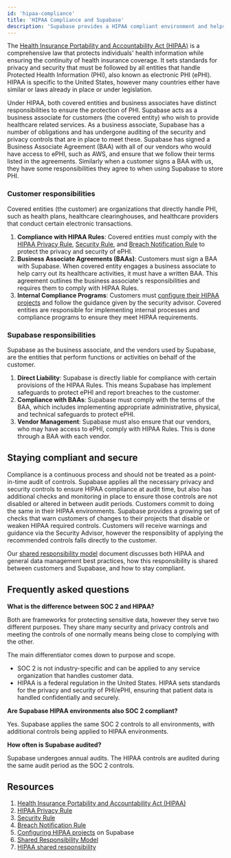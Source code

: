 ```yaml
---
id: 'hipaa-compliance'
title: 'HIPAA Compliance and Supabase'
description: 'Supabase provides a HIPAA compliant environment and helps you meet your compliance controls.'
---
```


The [Health Insurance Portability and Accountability Act (HIPAA)](https://www.hhs.gov/hipaa/for-professionals/privacy/laws-regulations/index.html) is a comprehensive law that protects individuals' health information while ensuring the continuity of health insurance coverage. It sets standards for privacy and security that must be followed by all entities that handle Protected Health Information (PHI), also known as electronic PHI (ePHI). HIPAA is specific to the United States, however many countries either have similar or laws already in place or under legislation.

Under HIPAA, both covered entities and business associates have distinct responsibilities to ensure the protection of PHI. Supabase acts as a business associate for customers (the covered entity) who wish to provide healthcare related services. As a business associate, Supabase has a number of obligations and has undergone auditing of the security and privacy controls that are in place to meet these. Supabase has signed a Business Associate Agreement (BAA) with all of our vendors who would have access to ePHI, such as AWS, and ensure that we follow their terms listed in the agreements. Similarly when a customer signs a BAA with us, they have some responsibilities they agree to when using Supabase to store PHI.

### Customer responsibilities

Covered entities (the customer) are organizations that directly handle PHI, such as health plans, healthcare clearinghouses, and healthcare providers that conduct certain electronic transactions.

1. **Compliance with HIPAA Rules**: Covered entities must comply with the [HIPAA Privacy Rule](https://www.hhs.gov/hipaa/for-professionals/privacy/index.html), [Security Rule](https://www.hhs.gov/hipaa/for-professionals/security/index.html), and [Breach Notification Rule](https://www.hhs.gov/hipaa/for-professionals/breach-notification/index.html) to protect the privacy and security of ePHI.
2. **Business Associate Agreements (BAAs)**: Customers must sign a BAA with Supabase. When covered entity engages a business associate to help carry out its healthcare activities, it must have a written BAA. This agreement outlines the business associate's responsibilities and requires them to comply with HIPAA Rules.
3. **Internal Compliance Programs**: Customers must [configure their HIPAA projects](/docs/guides/platform/hipaa-projects) and follow the guidance given by the security advisor. Covered entities are responsible for implementing internal processes and compliance programs to ensure they meet HIPAA requirements.

### Supabase responsibilities

Supabase as the business associate, and the vendors used by Supabase, are the entities that perform functions or activities on behalf of the customer.

1. **Direct Liability**: Supabase is directly liable for compliance with certain provisions of the HIPAA Rules. This means Supabase has implement safeguards to protect ePHI and report breaches to the customer.
2. **Compliance with BAAs**: Supabase must comply with the terms of the BAA, which includes implementing appropriate administrative, physical, and technical safeguards to protect ePHI.
3. **Vendor Management**: Supabase must also ensure that our vendors, who may have access to ePHI, comply with HIPAA Rules. This is done through a BAA with each vendor.

## Staying compliant and secure

Compliance is a continuous process and should not be treated as a point-in-time audit of controls. Supabase applies all the necessary privacy and security controls to ensure HIPAA compliance at audit time, but also has additional checks and monitoring in place to ensure those controls are not disabled or altered in between audit periods. Customers commit to doing the same in their HIPAA environments. Supabase provides a growing set of checks that warn customers of changes to their projects that disable or weaken HIPAA required controls. Customers will receive warnings and guidance via the Security Advisor, however the responsiblity of applying the recommended controls falls directly to the customer.

Our [shared responsibility model](/docs/guides/deployment/shared-responsibility-model#managing-healthcare-data) document discusses both HIPAA and general data management best practices, how this responsibility is shared between customers and Supabase, and how to stay compliant.

## Frequently asked questions

**What is the difference between SOC 2 and HIPAA?**

Both are frameworks for protecting sensitive data, however they serve two different purposes. They share many security and privacy controls and meeting the controls of one normally means being close to complying with the other.

The main differentiator comes down to purpose and scope.

- SOC 2 is not industry-specific and can be applied to any service organization that handles customer data.
- HIPAA is a federal regulation in the United States. HIPAA sets standards for the privacy and security of PHI/ePHI, ensuring that patient data is handled confidentially and securely.

**Are Supabase HIPAA environments also SOC 2 compliant?**

Yes. Supabase applies the same SOC 2 controls to all environments, with additional controls being applied to HIPAA environments.

**How often is Supabase audited?**

Supabase undergoes annual audits. The HIPAA controls are audited during the same audit period as the SOC 2 controls.

## Resources

1. [Health Insurance Portability and Accountability Act (HIPAA)](https://www.hhs.gov/hipaa/for-professionals/privacy/laws-regulations/index.html)
2. [HIPAA Privacy Rule](https://www.hhs.gov/hipaa/for-professionals/privacy/index.html)
3. [Security Rule](https://www.hhs.gov/hipaa/for-professionals/security/index.html)
4. [Breach Notification Rule](https://www.hhs.gov/hipaa/for-professionals/breach-notification/index.html)
5. [Configuring HIPAA projects](/docs/guides/platform/hipaa-projects) on Supabase
6. [Shared Responsibility Model](/docs/guides/deployment/shared-responsibility-model)
7. [HIPAA shared responsibility](/docs/guides/deployment/shared-responsibility-model#managing-healthcare-data)

